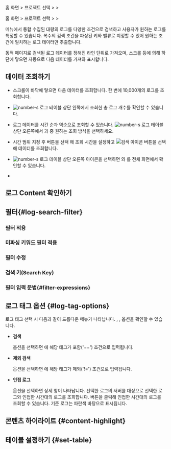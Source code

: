 
<Logroleview />

<Xclude product='aws-log'>

홈 화면 &gt; 프로젝트 선택 &gt; <Cmdname sid="side_log" className="uitext" /> &gt; <Cmdname sid="side_logSearch" className="uitext" />

</Xclude>

<InDoc product='aws-log'>

홈 화면 &gt; 프로젝트 선택 &gt; <Cmdname sid="side_dashboard" className="uitext" /> &gt; <Cmdname sid="side_logSearch" className="uitext" />

</InDoc>

<Cmdname sid="side_logSearch" className="uitext" /> 메뉴에서 통합 수집된 대량의 로그를 다양한 조건으로 검색하고 사용자가 원하는 로그를 특정할 수 있습니다. 복수의 검색 조건을 파싱된 키와 밸류로 지정할 수 있어 원하는 조건에 일치하는 로그 데이터만 추출합니다. 

동적 페이지로 검색된 로그 데이터를 정해진 라인 단위로 가져오며, 스크롤 등에 의해 하단에 닿으면 자동으로 다음 데이터를 가져와 표시합니다. <Loguimainterm />

<Xclude product='postgresql,mysql,oracle,oracle-pro'>

<ImgLang img='log-search.png' desc='로그 검색 sc' />

</Xclude>

<InDoc product='postgresql,mysql,oracle,oracle-pro'>

<ImgLang img='db-log-search.png' desc='' />

</InDoc>

## 데이터 조회하기 

* 스크롤이 바닥에 닿으면 다음 데이터를 조회합니다. 한 번에 10,000개의 로그를 조회합니다.

* ![number-s](/img/number-03.png) 로그 테이블 상단 왼쪽에서 조회한 총 로그 개수를 확인할 수 있습니다. 

* 로그 데이터를 시간 순과 역순으로 조회할 수 있습니다. ![number-s](/img/number-03.png) 로그 테이블 상단 오른쪽에서 <Cmdname sid="past_order" className="uitext" />과 <Cmdname sid="recent_order" className="uitext" /> 중 원하는 조회 방식을 선택하세요.

* 시간 범위 지정 후 <Cmdname sid="apply" className="uitext" /> 버튼을 선택 해 조회 시간을 설정하고 ![검색 아이콘](/img/ic-search-on-press.svg) <Cmdname sid="search" className="uitext" /> 버튼을 선택해 데이터를 조회합니다.

* ![number-s](/img/number-03.png) 로그 테이블 상단 오른쪽 <LinkImage img='ic-fullscreen.svg' desc='전체 화면 아이콘'/> <Cmdname sid="TLT06869" className="uitext" /> 아이콘을 선택하면 <Cmdname sid="log" className="uitext" />와 <Cmdname sid="TTL06444" className="uitext" />를 전체 화면에서 확인할 수 있습니다.

* <Logagentoption />

## 로그 Content 확인하기


<Logcontentscheck />

## 필터{#log-search-filter}

### 필터 적용


<Logfilterapply2 /> 

### 미파싱 키워드 필터 적용


<Logfilterapplynonparsing />

### 필터 수정


<Logfiltermodify />

### 검색 키(Search Key)


<Logfiltersearchkey />

### 필터 입력 문법{#filter-expressions}


<Logfilterexpressionssearchkey />  


<Logfilterexpressionscommons />

## 로그 태그 옵션 {#log-tag-options}

로그 태그 선택 시 다음과 같이 드롭다운 메뉴가 나타납니다. <Cmdname sid="search" className="uitext" />, <Cmdname sid="exclusion_search" className="uitext" />, <Cmdname sid="TTL06582" className="uitext" /> 옵션을 확인할 수 있습니다. 

<ImgLang img='log-search-tag.png' desc='로그 태그 드롭다운 메뉴'/> 

* **검색**

  <Cmdname sid="search" className="uitext" /> 옵션을 선택하면 <Cmdname sid="filter" className="uitext" />에 해당 태그가 포함('==') 조건으로 입력됩니다.

* **제외 검색**

  <Cmdname sid="exclusion_search" className="uitext" /> 옵션을 선택하면 <Cmdname sid="filter" className="uitext" />에 해당 태그가 제외('!=') 조건으로 입력됩니다.

* **인접 로그**

  <Cmdname sid="TTL06582" className="uitext" /> 옵션을 선택하면 <Cmdname sid="TTL06582" className="uitext" /> 상세 창이 나타납니다. 선택한 로그의 서버를 대상으로 선택한 로그와 인접한 시간대의 로그를 조회합니다. <Cmdname sid="time_selector" className="uitext" /> 버튼을 클릭해 인접한 시간대의 로그를 조회할 수 있습니다. 기준 로그는 파란색 바탕으로 표시됩니다.

  <ImgLang img='log-search-adjacent-log.png' desc='로그 태그 인접 로그'/>

## 콘텐츠 하이라이트 {#content-highlight}


<Logcontentshighlight />

## 테이블 설정하기 {#set-table}


<Loguitablesetting /> 

